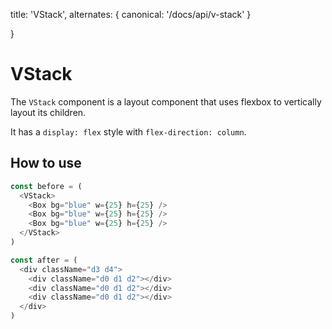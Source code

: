   title: 'VStack',
  alternates: {
    canonical: '/docs/api/v-stack'
  }

}

# VStack

The `VStack` component is a layout component that uses flexbox to vertically layout its children.

It has a `display: flex` style with `flex-direction: column`.

## How to use

```typescript
const before = (
  <VStack>
    <Box bg="blue" w={25} h={25} />
    <Box bg="blue" w={25} h={25} />
    <Box bg="blue" w={25} h={25} />
  </VStack>
)

const after = (
  <div className="d3 d4">
    <div className="d0 d1 d2"></div>
    <div className="d0 d1 d2"></div>
    <div className="d0 d1 d2"></div>
  </div>
)
```

